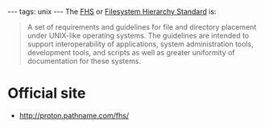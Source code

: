 ---
tags: unix
---
The [[FHS]] or [[Filesystem Hierarchy Standard]] is:

<blockquote>A set of requirements and guidelines for file and directory placement under UNIX-like operating systems. The guidelines are intended to support interoperability of applications, system administration tools, development tools, and scripts as well as greater uniformity of documentation for these systems.</blockquote>

= Official site =

* http://proton.pathname.com/fhs/
